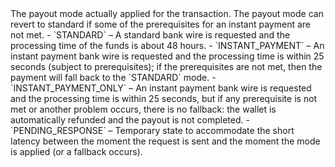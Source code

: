   
<ParamField body="ModeApplied" type="string">     
The payout mode actually applied for the transaction. The payout mode can revert to standard if some of the prerequisites for an instant payment are not met.  
- `STANDARD` – A standard bank wire is requested and the processing time of the funds is about 48 hours.  
- `INSTANT_PAYMENT` – An instant payment bank wire is requested and the processing time is within 25 seconds (subject to prerequisites); if the prerequisites are not met, then the payment will fall back to the `STANDARD` mode.  
- `INSTANT_PAYMENT_ONLY` – An instant payment bank wire is requested and the processing time is within 25 seconds, but if any prerequisite is not met or another problem occurs, there is no fallback: the wallet is automatically refunded and the payout is not completed.  
- `PENDING_RESPONSE` – Temporary state to accommodate the short latency between the moment the request is sent and the moment the mode is applied (or a fallback occurs).  
</ParamField>